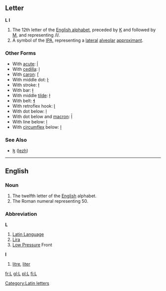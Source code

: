 ==Letter==
'''L''' '''l'''

# The 12th letter of the [[Appendix:English alphabet|English alphabet]], preceded by [[K]] and followed by [[M]], and representing /l/.
# A symbol of the [[IPA]], representing a [[lateral]] [[alveolar]] [[approximant]].

===Other Forms===
*With [[acute]]: [[ĺ]]
*With [[cedilla]]: [[ļ]]
*With [[caron]]: [[ľ]]
*With middle dot: [[ŀ]]
*With stroke: [[ł]]
*With bar: [[ƚ]]
*With middle [[tilde]]: [[ɫ]]
*With belt: [[ɬ]]
*With retroflex hook: [[ɭ]]
*With dot below: [[ḷ]]
*With dot below and [[macron]]: [[ḹ]]
*With line below: [[ḻ]]
*With [[circumflex]] below: [[ḽ]]

===See Also===
*[[ɮ]] ([[lezh]])
[[Category:Latin letters]]

----

==English==

===Noun===

# The twelfth letter of the [[English]] alphabet.
# The Roman numeral representing 50.

===Abbreviation===
'''L'''
# [[Latin Language]]
# [[Lira]]
# [[Low Pressure]] Front

'''l'''
#[[litre]], [[liter]]

[[fr:L]]
[[gl:L]]
[[pl:L]]
[[fi:L]]